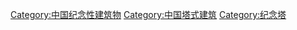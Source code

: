 [[Category:中国纪念性建筑物|Category:中国纪念性建筑物]]
[[Category:中国塔式建筑|Category:中国塔式建筑]]
[[Category:纪念塔|Category:纪念塔]]